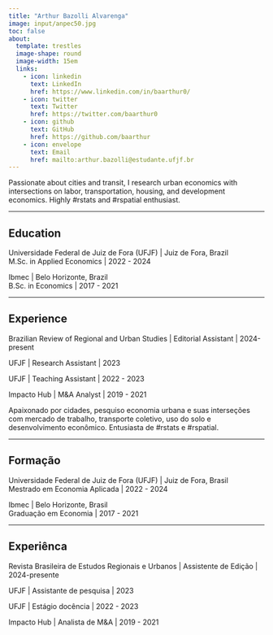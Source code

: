 ```yaml
---
title: "Arthur Bazolli Alvarenga"
image: input/anpec50.jpg
toc: false
about: 
  template: trestles
  image-shape: round
  image-width: 15em
  links:
    - icon: linkedin
      text: LinkedIn
      href: https://www.linkedin.com/in/baarthur0/
    - icon: twitter
      text: Twitter
      href: https://twitter.com/baarthur0
    - icon: github
      text: GitHub
      href: https://github.com/baarthur
    - icon: envelope
      text: Email
      href: mailto:arthur.bazolli@estudante.ufjf.br
---
```


::: {.content-visible when-profile="english"}

Passionate about cities and transit, I research urban economics with intersections on labor, transportation, housing, and development economics. Highly #rstats and #rspatial enthusiast.


---

## Education

Universidade Federal de Juiz de Fora (UFJF) | Juiz de Fora, Brazil  
M.Sc. in Applied Economics | 2022 - 2024

Ibmec | Belo Horizonte, Brazil  
B.Sc. in Economics | 2017 - 2021

---

## Experience

Brazilian Review of Regional and Urban Studies | Editorial Assistant | 2024-present

UFJF | Research Assistant | 2023

UFJF | Teaching Assistant | 2022 - 2023

Impacto Hub | M&A Analyst | 2019 - 2021
:::



::: {.content-visible when-profile="portuguese"}

Apaixonado por cidades, pesquiso economia urbana e suas interseções com mercado de trabalho, transporte coletivo, uso do solo e desenvolvimento econômico. Entusiasta de #rstats e #rspatial.

---

## Formação

Universidade Federal de Juiz de Fora (UFJF) | Juiz de Fora, Brasil  
Mestrado em Economia Aplicada | 2022 - 2024  

Ibmec | Belo Horizonte, Brasil  
Graduação em Economia | 2017 - 2021

---

## Experiênca

Revista Brasileira de Estudos Regionais e Urbanos | Assistente de Edição | 2024-presente

UFJF | Assistante de pesquisa | 2023

UFJF | Estágio docência | 2022 - 2023

Impacto Hub | Analista de M&A | 2019 - 2021
:::
